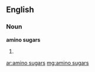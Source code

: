 ==English==

===Noun===
'''amino sugars'''

# {{plural of|[[amino sugar]]}}

[[ar:amino sugars]]
[[mg:amino sugars]]
